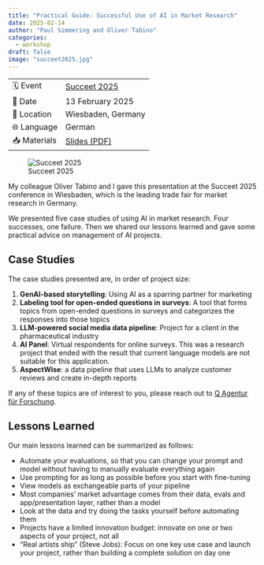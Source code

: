 ```yaml
---
title: "Practical Guide: Successful Use of AI in Market Research"
date: 2025-02-14
author: "Paul Simmering and Oliver Tabino"
categories:
  - workshop
draft: false
image: "succeet2025.jpg"
---
```


| | |
| --- | --- |
| 🗓️ Event | [Succeet 2025](https://www.succeet.de)|
| 📅 Date | 13 February 2025 |
| 📍 Location | Wiesbaden, Germany |
| 🌐 Language | German |
| 📥 Materials | [Slides (PDF)](succeet2025_practical_guide_ai.pdf) |

![Succeet 2025](succeet2025_cropped.jpg)

My colleague Oliver Tabino and I gave this presentation at the Succeet 2025 conference in Wiesbaden, which is the leading trade fair for market research in Germany.

We presented five case studies of using AI in market research. Four successes, one failure. Then we shared our lessons learned and gave some practical advice on management of AI projects.

## Case Studies

The case studies presented are, in order of project size:

1. **GenAI-based storytelling**: Using AI as a sparring partner for marketing
2. **Labeling tool for open-ended questions in surveys**: A tool that forms topics from open-ended questions in surveys and categorizes the responses into those topics
3. **LLM-powered social media data pipeline**: Project for a client in the pharmaceutical industry
4. **AI Panel**: Virtual respondents for online surveys. This was a research project that ended with the result that current language models are not suitable for this application.
5. **AspectWise**: a data pipeline that uses LLMs to analyze customer reviews and create in-depth reports

If any of these topics are of interest to you, please reach out to [Q Agentur für Forschung](https://www.teamq.de/en/contact).

## Lessons Learned

Our main lessons learned can be summarized as follows:

- Automate your evaluations, so that you can change your prompt and model without having to manually evaluate everything again
- Use prompting for as long as possible before you start with fine-tuning
- View models as exchangeable parts of your pipeline
- Most companies' market advantage comes from their data, evals and app/presentation layer, rather than a model
- Look at the data and try doing the tasks yourself before automating them
- Projects have a limited innovation budget: innovate on one or two aspects of your project, not all
- "Real artists ship" (Steve Jobs): Focus on one key use case and launch your project, rather than building a complete solution on day one
